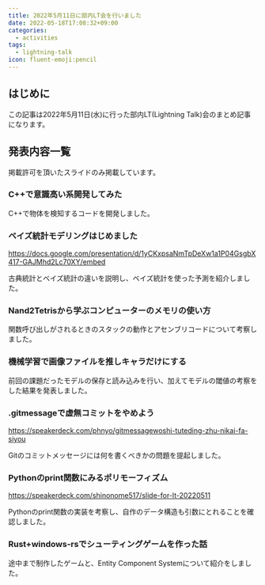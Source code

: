 ```yaml
---
title: 2022年5月11日に部内LT会を行いました
date: 2022-05-18T17:08:32+09:00
categories:
  - activities
tags:
  - lightning-talk
icon: fluent-emoji:pencil
---
```


## はじめに

この記事は2022年5月11日(水)に行った部内LT(Lightning Talk)会のまとめ記事になります。

## 発表内容一覧

掲載許可を頂いたスライドのみ掲載しています。

### C++で意識高い系開発してみた

C++で物体を検知するコードを開発しました。

### ベイズ統計モデリングはじめました

https://docs.google.com/presentation/d/1yCKxpsaNmTpDeXw1a1P04GsgbX417-GAJMhd2Lc70XY/embed

古典統計とベイズ統計の違いを説明し、ベイズ統計を使った予測を紹介しました。

### Nand2Tetrisから学ぶコンピューターのメモリの使い方

関数呼び出しがされるときのスタックの動作とアセンブリコードについて考察しました。

### 機械学習で画像ファイルを推しキャラだけにする

前回の課題だったモデルの保存と読み込みを行い、加えてモデルの閾値の考察をした結果を発表しました。

### .gitmessageで虚無コミットをやめよう

https://speakerdeck.com/phnyo/gitmessagewoshi-tuteding-zhu-nikai-fa-siyou

Gitのコミットメッセージには何を書くべきかの問題を提起しました。

### Pythonのprint関数にみるポリモーフィズム

https://speakerdeck.com/shinonome517/slide-for-lt-20220511

Pythonのprint関数の実装を考察し、自作のデータ構造も引数にとれることを確認しました。

### Rust+windows-rsでシューティングゲームを作った話

途中まで制作したゲームと、Entity Component Systemについて紹介をしました。
